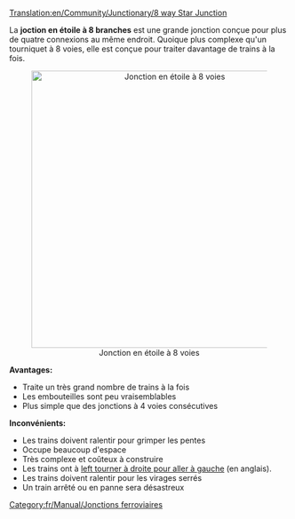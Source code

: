 [[Translation:en/Community/Junctionary/8 way Star Junction]]

{{fr/Community/Junctionary/Menu de Croisements}}

La '''joction en étoile à 8 branches''' est une grande jonction conçue pour plus de quatre connexions au même endroit. Quoique plus complexe qu'un tourniquet à 8 voies, elle est conçue pour traiter davantage de trains à la fois.

<center>[[File:en/Community/Junctionary/8 Way Star.png|center|500px|Jonction en étoile à 8 voies]]</center>


'''Avantages:'''
*Traite un très grand nombre de trains à la fois
*Les embouteilles sont peu vraisemblables
*Plus simple que des jonctions à 4 voies consécutives

'''Inconvénients:'''
*Les trains doivent ralentir pour grimper les pentes
*Occupe beaucoup d'espace
*Très complexe et coûteux à construire
*Les trains ont à [https://www.wikipedia.org/wiki/Michigan left tourner à droite pour aller à gauche] (en anglais).
*Les trains doivent ralentir pour les virages serrés
*Un train arrêté ou en panne sera désastreux

[[Category:fr/Manual/Jonctions ferroviaires]]